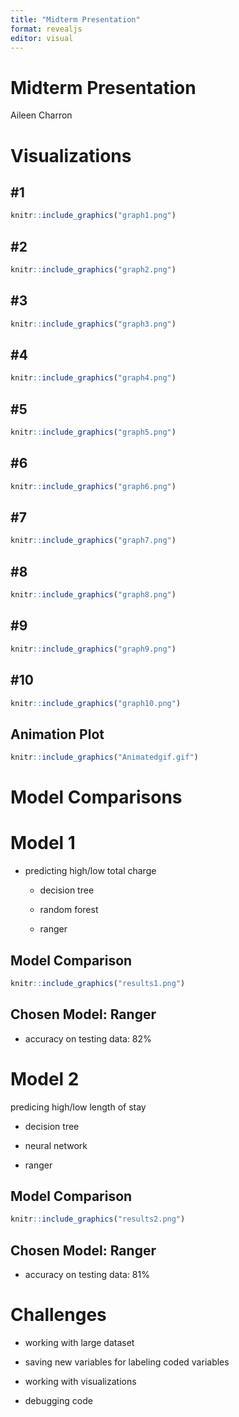 ```yaml
---
title: "Midterm Presentation"
format: revealjs
editor: visual
---
```


# Midterm Presentation

Aileen Charron

# Visualizations

## #1

```r
knitr::include_graphics("graph1.png")

```

## #2

```r
knitr::include_graphics("graph2.png")

```

## #3

```r
knitr::include_graphics("graph3.png")

```

## #4

```r
knitr::include_graphics("graph4.png")

```

## #5

```r
knitr::include_graphics("graph5.png")

```

## #6

```r
knitr::include_graphics("graph6.png")

```

## #7

```r
knitr::include_graphics("graph7.png")

```

## #8

```r
knitr::include_graphics("graph8.png")

```

## #9

```r
knitr::include_graphics("graph9.png")

```

## #10

```r
knitr::include_graphics("graph10.png")

```

## Animation Plot

```r
knitr::include_graphics("Animatedgif.gif")

```

# Model Comparisons

# Model 1

-   predicting high/low total charge

    -   decision tree

    -   random forest

    -   ranger

## Model Comparison

```r
knitr::include_graphics("results1.png")

```

## Chosen Model: Ranger

-   accuracy on testing data: 82%

# Model 2

predicing high/low length of stay

-   decision tree

-   neural network

-   ranger

## Model Comparison

```r
knitr::include_graphics("results2.png")

```

## Chosen Model: Ranger

-   accuracy on testing data: 81%

# Challenges

-   working with large dataset

-   saving new variables for labeling coded variables

-   working with visualizations

-   debugging code
